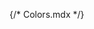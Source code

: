 {/* Colors.mdx */}


<Meta title="Style Guide/Colors" />

<ColorPalette>
    <ColorItem
        title="theme.color.amethyst"
        subtitle="Amethyst"
        colors={{ DEFAULT: '#AC97F3' }}
    />
    <ColorItem
        title="theme.color.heliodor"
        subtitle="Heliodor"
        colors={{ DEFAULT: '#EEE277' }}
    />
    <ColorItem
        title="theme.color.onyx"
        subtitle="Onyx"
        colors={{
            0: '#000000',
            10: '#191919',
            20: '#333333',
            30: '#4D4D4D',
            40: '#666666',
            50: '#808080',
            60: '#999999',
            70: '#B3B3B3',
            80: '#CCCCCC',
            90: '#E6E6E6',
            100: '#FFFFFF',
        }}
    />
    <ColorItem
        title="theme.color.alabaster"
        subtitle="Alabaster"
        colors={{
            0: '#CCCCCC',
            10: '#D1D1D1',
            20: '#D6D6D6',
            30: '#DBDBDB',
            40: '#E0E0E0',
            50: '#E6E6E6',
            60: '#EBEBEB',
            70: '#F0F0F0',
            80: '#F5F5F5',
            90: '#FAFAFA',
            100: '#FFFFFF',
        }}
    />
    <ColorItem
        title="theme.color.jasper"
        subtitle="Jasper"
        colors={{
            0: '#5A2412',
            50: '#B34724',
            100: '#D9A392',
        }}
    />
    <ColorItem
        title="theme.color.amber"
        subtitle="Amber"
        colors={{
            0: '#53310C',
            50: '#A66117',
            100: '#D3B08B',
        }}
    />
    <ColorItem
        title="theme.color.emerald"
        subtitle="Emerald"
        colors={{
            0: '#133C21',
            50: '#267841',
            100: '#93BCA0',
        }}
    />
</ColorPalette>
